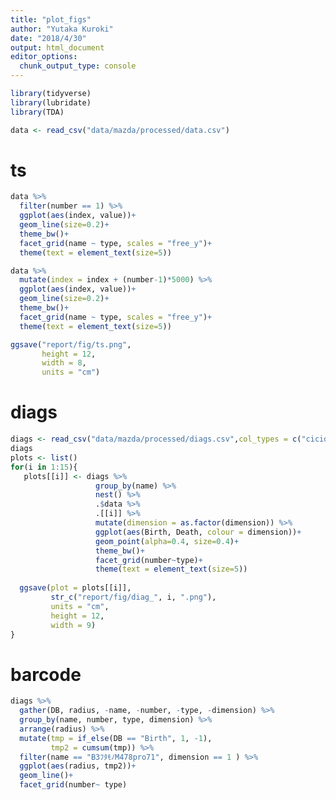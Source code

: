 ```yaml
---
title: "plot_figs"
author: "Yutaka Kuroki"
date: "2018/4/30"
output: html_document
editor_options: 
  chunk_output_type: console
---
```


```r
library(tidyverse)
library(lubridate)
library(TDA)
```

```r
data <- read_csv("data/mazda/processed/data.csv")
```


# ts

```r
data %>% 
  filter(number == 1) %>% 
  ggplot(aes(index, value))+
  geom_line(size=0.2)+
  theme_bw()+
  facet_grid(name ~ type, scales = "free_y")+
  theme(text = element_text(size=5))

data %>% 
  mutate(index = index + (number-1)*5000) %>% 
  ggplot(aes(index, value))+
  geom_line(size=0.2)+
  theme_bw()+
  facet_grid(name ~ type, scales = "free_y")+
  theme(text = element_text(size=5))

ggsave("report/fig/ts.png",
       height = 12,
       width = 8,
       units = "cm")
```

# diags

```r
diags <- read_csv("data/mazda/processed/diags.csv",col_types = c("cicidd"))
diags
plots <- list()
for(i in 1:15){
   plots[[i]] <- diags %>% 
                   group_by(name) %>% 
                   nest() %>% 
                   .$data %>% 
                   .[[i]] %>% 
                   mutate(dimension = as.factor(dimension)) %>% 
                   ggplot(aes(Birth, Death, colour = dimension))+
                   geom_point(alpha=0.4, size=0.4)+
                   theme_bw()+
                   facet_grid(number~type)+
                   theme(text = element_text(size=5))
  
  ggsave(plot = plots[[i]],
         str_c("report/fig/diag_", i, ".png"),
         units = "cm",
         height = 12,
         width = 9)
}
```

# barcode

```r
diags %>% 
  gather(DB, radius, -name, -number, -type, -dimension) %>% 
  group_by(name, number, type, dimension) %>% 
  arrange(radius) %>% 
  mutate(tmp = if_else(DB == "Birth", 1, -1),
         tmp2 = cumsum(tmp)) %>% 
  filter(name == "B3ﾌﾀﾓﾉM478pro71", dimension == 1 ) %>% 
  ggplot(aes(radius, tmp2))+
  geom_line()+
  facet_grid(number~ type)

```

